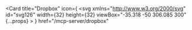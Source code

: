 <Card
  title="Dropbox"
  icon={
    <svg
      xmlns="http://www.w3.org/2000/svg"
      id="svg126"
      width={32}
      height={32}
      viewBox="-35.318 -50 306.085 300"
      {...props}
    >
      <defs id="defs112">
        <style id="style110">{".cls-1{fill:#0061ff}"}</style>
      </defs>
      <path
        id="polygon116"
        d="m58.86 75 58.87-37.5L58.86 0 0 37.5z"
        className="cls-1"
      />
      <path
        id="polygon118"
        d="m176.59 75 58.86-37.5L176.59 0l-58.86 37.5z"
        className="cls-1"
      />
      <path
        id="polygon120"
        d="M117.73 112.5 58.86 75 0 112.5 58.86 150z"
        className="cls-1"
      />
      <path
        id="polygon122"
        d="m176.59 150 58.86-37.5L176.59 75l-58.86 37.5z"
        className="cls-1"
      />
      <path
        id="polygon124"
        d="M176.59 162.5 117.73 125l-58.87 37.5 58.87 37.5z"
        className="cls-1"
      />
    </svg>
  }
  href="/mcp-server/dropbox"
></Card> 